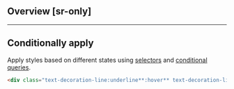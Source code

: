 ## Overview [sr-only]
<Overview/>

---

## Conditionally apply
Apply styles based on different states using [selectors](/guide/state-selectors) and [conditional queries](/guide/conditional-queries).
```html
<div class="text-decoration-line:underline**:hover** text-decoration-line:underline**@sm** text-decoration-line:underline**@dark** text-decoration-line:underline**@print**">…</div>
```


